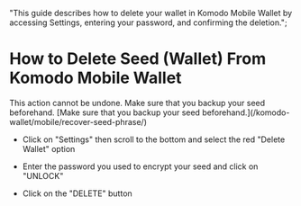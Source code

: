   "This guide describes how to delete your wallet in Komodo Mobile Wallet by accessing Settings, entering your password, and confirming the deletion.";


# How to Delete Seed (Wallet) From Komodo Mobile Wallet

<Note>
  This action cannot be undone. Make sure that you backup your seed beforehand.
</Note>

<DevComment>
  [Make sure that you backup your seed
  beforehand.](/komodo-wallet/mobile/recover-seed-phrase/)
</DevComment>

*   Click on "Settings" then scroll to the bottom and select the red "Delete Wallet" option

<OptimizedImage title="How to Delete Seed (Wallet) From Komodo Mobile Wallet" src={howToDelete1} alt="How to Delete Seed (Wallet) From Komodo Mobile Wallet" />

*   Enter the password you used to encrypt your seed and click on "UNLOCK"

<OptimizedImage title="How to Delete Seed (Wallet) From Komodo Mobile Wallet" src={howToDelete2} alt="How to Delete Seed (Wallet) From Komodo Mobile Wallet" />

*   Click on the "DELETE" button

<OptimizedImage title="How to Delete Seed (Wallet) From Komodo Mobile Wallet" src={howToDelete3} alt="How to Delete Seed (Wallet) From Komodo Mobile Wallet" />
